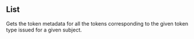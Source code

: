
## List

<OperationInfo method='get' path='/auth-tokens.list' />

Gets the token metadata for all the tokens corresponding to the given
token type issued for a given subject.

